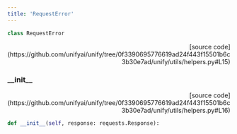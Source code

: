 ```yaml
---
title: 'RequestError'
---
```


```python
class RequestError
```

<p align="right">[source code](https://github.com/unifyai/unify/tree/0f3390695776619ad24f443f15501b6c3b30e7ad/unify/utils/helpers.py#L15)</p>



### \_\_init\_\_

<p align="right">[source code](https://github.com/unifyai/unify/tree/0f3390695776619ad24f443f15501b6c3b30e7ad/unify/utils/helpers.py#L16)</p>

```python
def __init__(self, response: requests.Response):
```

